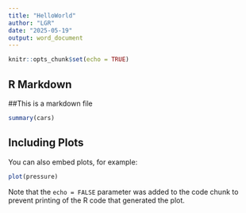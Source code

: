 ```yaml
---
title: "HelloWorld"
author: "LGR"
date: "2025-05-19"
output: word_document
---
```


```r
knitr::opts_chunk$set(echo = TRUE)
```

## R Markdown

##This is a markdown file

```r
summary(cars)
```

## Including Plots

You can also embed plots, for example:

```r
plot(pressure)
```

Note that the `echo = FALSE` parameter was added to the code chunk to prevent printing of the R code that generated the plot.
